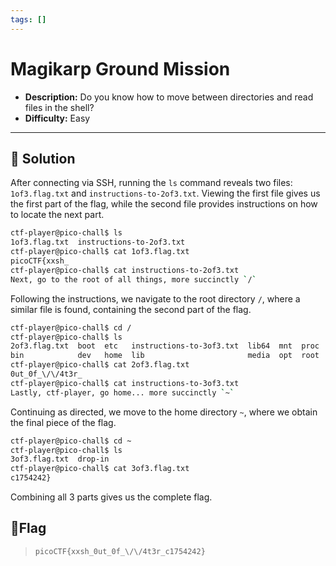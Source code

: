 ---
tags: []
---
# Magikarp Ground Mission

- **Description:** Do you know how to move between directories and read files in the shell?
- **Difficulty:** Easy

---

## 🔎 Solution
After connecting via SSH, running the `ls` command reveals two files: `1of3.flag.txt` and `instructions-to-2of3.txt`. 
Viewing the first file gives us the first part of the flag, while the second file provides instructions on how to locate the next part.
```bash
ctf-player@pico-chall$ ls
1of3.flag.txt  instructions-to-2of3.txt
ctf-player@pico-chall$ cat 1of3.flag.txt 
picoCTF{xxsh_
ctf-player@pico-chall$ cat instructions-to-2of3.txt 
Next, go to the root of all things, more succinctly `/`
```

Following the instructions, we navigate to the root directory `/`, where a similar file is found, containing the second part of the flag.
```bash
ctf-player@pico-chall$ cd /
ctf-player@pico-chall$ ls
2of3.flag.txt  boot  etc   instructions-to-3of3.txt  lib64  mnt  proc  run   srv  tmp  var
bin            dev   home  lib                       media  opt  root  sbin  sys  usr
ctf-player@pico-chall$ cat 2of3.flag.txt 
0ut_0f_\/\/4t3r_
ctf-player@pico-chall$ cat instructions-to-3of3.txt 
Lastly, ctf-player, go home... more succinctly `~`
```

Continuing as directed, we move to the home directory `~`, where we obtain the final piece of the flag.
```bash
ctf-player@pico-chall$ cd ~
ctf-player@pico-chall$ ls
3of3.flag.txt  drop-in
ctf-player@pico-chall$ cat 3of3.flag.txt 
c1754242}
```
Combining all 3 parts gives us the complete flag.

## 🚩Flag
> `picoCTF{xxsh_0ut_0f_\/\/4t3r_c1754242}`

